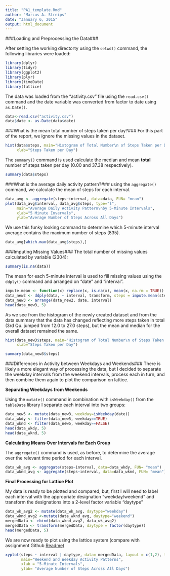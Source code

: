 ```yaml
---
title: "PA1_template.Rmd"
author: "Marcus A. Streips"
date: "January 6, 2015"
output: html_document
---
```

###Loading and Preprocessing the Data###

After setting the working directorty using the ```setwd()``` command, the following libraries were loaded:  


```r
library(dplyr)
library(tidyr)
library(ggplot2)
library(plyr)
library(timeDate)
library(lattice)
```
The data was loaded from the "activity.csv" file using the `read.csv()` command and the date variable was converted from factor to date using `as.Date()`. 

```r
data<-read.csv("activity.csv")
data$date <- as.Date(data$date)
```

###What is the mean total number of steps taken per day?###
For this part of the report, we ignore the missing values in the dataset.  


```r
hist(data$steps, main="Histogram of Total Number\n of Steps Taken per Day", 
     xlab="Steps Taken per Day")
```

The `summary()` command is used calculate the median and mean **total** number of steps taken per day (0.00 and 37.38 respectively). 
```r
summary(data$steps)
```

###What is the average daily activity pattern?###
using the `aggregate()` command, we calculate the mean of steps for each interval.
```r
data_avg <- aggregate(steps~interval, data=data, FUN= "mean")
plot(data_avg$interval, data_avg$steps, type="l", 
     main="Average Daily Activity Pattern\nby 5-Minute Intervals", 
     xlab="5 Minute Invervals",
     ylab="Average Number of Steps Across All Days")
```

We use this funky looking command to determine which 5-minute interval average contains the maximum number of steps (835). 
```r
data_avg[which.max(data_avg$steps),]
```

###Imputing Missing Values###
The total number of missing values calculated by variable (2304):
```r
summary(is.na(data))
```
The mean for each 5-minute interval is used to fill missing values using the `ddply()` command and arranged on "date" and "interval".
```r
impute.mean <- function(x) replace(x, is.na(x), mean(x, na.rm = TRUE))
data_new2 <- ddply(data, ~ interval, transform, steps = impute.mean(steps))
data_new3 <- arrange(data_new2, date, interval)
head(data_new3, 5)
```

As we see from the histogram of the newly created dataset and from the data summary that the data has changed reflecting more steps taken in total (3rd Qu. jumped from 12.0 to 27.0 steps), but the mean and median for the overall dataset remained the same.

```r
hist(data_new3$steps, main="Histogram of Total Number\n of Steps Taken per Day", 
     xlab="Steps Taken per Day")
```

```r
summary(data_new3$steps)
```

###Differences in Activity between Weekdays and Weekends###
There is likely a more elegant way of processing the data, but I decided to separate the weekday intervals from the weekend intervals, process each in turn, and then combine them again to plot the comparison on lattice. 

**Separating Weekdays from Weekends**  
  

Using the `mutate()` command in combination with `isWeekday()` from the `tableDate` library I separate each interval into two groups:
```r
data_new5 <- mutate(data_new3, weekday=isWeekday(date))
data_wkdy <- filter(data_new5, weekday==TRUE)
data_wknd <- filter(data_new5, weekday==FALSE)
head(data_wkdy, 5)
head(data_wknd, 5)
```

**Calculating Means Over Intervals for Each Group**  
  
The `aggregate()` command is used, as before, to determine the average over the relevant time period for each interval. 

```r
data_wk_avg <- aggregate(steps~interval, data=data_wkdy, FUN= "mean")
data_wknd_avg <- aggregate(steps~interval, data=data_wknd, FUN= "mean")
```

**Final Processing for Lattice Plot**  
  
My data is ready to be plotted and compared, but, first I will need to label each interval with the appropriate designation "weekday/weekend" and transform the designations into a 2-level factor variable "daytype"
```r
data_wk_avg2 <- mutate(data_wk_avg, daytype="weekday")
data_wknd_avg2 <-mutate(data_wknd_avg, daytype="weekend")
mergedData <- rbind(data_wknd_avg2, data_wk_avg2)
mergedData <- transform(mergedData, daytype = factor(daytype))
head(mergedData, 5)
```

We are now ready to plot using the lattice system (compare with assignment Github [Readme](https://github.com/mastreips/RepData_PeerAssessment1))

```r
xyplot(steps ~ interval | daytype, data= mergedData, layout = c(1,2), type="l",
       main="Weekend and Weekday Activity Patterns",
       xlab = "5-Minute Intervals",
       ylab= "Average Number of Steps Across All Days")
```